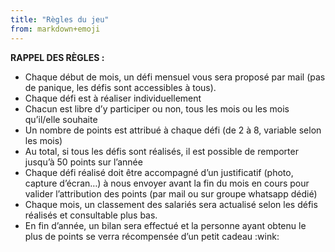 ```yaml
---
title: "Règles du jeu"
from: markdown+emoji
---
```


**RAPPEL DES RÈGLES :**

- Chaque début de mois, un défi mensuel vous sera proposé par mail (pas de 
panique, les défis sont accessibles à tous).
- Chaque défi est à réaliser individuellement
- Chacun est libre d’y participer ou non, tous les mois ou les mois qu’il/elle 
souhaite
- Un nombre de points est attribué à chaque défi (de 2 à 8, variable selon les 
mois)
- Au total, si tous les défis sont réalisés, il est possible de remporter 
jusqu’à 50 points sur l’année
- Chaque défi réalisé doit être accompagné d’un justificatif (photo, capture 
d’écran…) à nous envoyer avant la fin du mois en cours pour valider l’attribution 
des points (par mail ou sur groupe whatsapp dédié)
- Chaque mois, un classement des salariés sera actualisé selon les défis 
réalisés et consultable plus bas.
- En fin d’année, un bilan sera effectué et la personne ayant obtenu le plus de 
points se verra récompensée d’un petit cadeau :wink:
